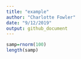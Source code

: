 ```yaml
---
title: "example"
author: "Charlotte Fowler"
date: "9/12/2019"
output: github_document
---
```


```r
samp=rnorm(100)
length(samp)
```

